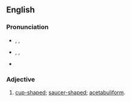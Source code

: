 ==English==

===Pronunciation===
* {{a|RP}} {{enPR|ă'-sĭ-tăbʹyo͝o-lə}}, {{IPA|/ˌæsɪˈtæbjʊlə/}}, {{SAMPA|/%{sI"t{bjUl@/}}
* {{a|US}} {{enPR|ă'-sĭ-tăbʹyə-lər}}, {{IPA|/ˌæsɪˈtæbjəlɚ/}}, {{SAMPA|/%{sI"t{bj@l@`/}}
* {{audio|En-us-acetabular.ogg|Audio (US)}}

===Adjective===
{{infl|en|adjective}}

# [[cup-shaped]]; [[saucer-shaped]]; [[acetabuliform]].